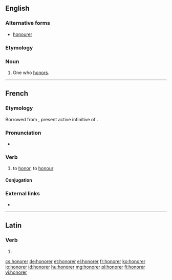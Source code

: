 ==English==

===Alternative forms===
* [[honourer]]

===Etymology===
{{suffix|honor|er|lang=en}}

===Noun===
{{en-noun}}

# One who [[honor]]s.

----

==French==

===Etymology===
Borrowed from {{etyl|la|fr}} {{m|la|honorāre}}, present active infinitive of {{m|la|honōrō}}.

===Pronunciation===
* {{audio|Fr-honorer.ogg|Audio|lang=fr}}

===Verb===
{{fr-verb}}

# to [[honor]], to [[honour]]

====Conjugation====
{{fr-conj-er|honor|avoir}}

===External links===
* {{R:TLFi}}

----

==Latin==

===Verb===
{{la-verb-form|honōrer}}

# {{conjugation of|honōrō||1|s|pres|pass|sub|lang=la}}

[[cs:honorer]]
[[de:honorer]]
[[et:honorer]]
[[el:honorer]]
[[fr:honorer]]
[[ko:honorer]]
[[io:honorer]]
[[id:honorer]]
[[hu:honorer]]
[[mg:honorer]]
[[pl:honorer]]
[[fi:honorer]]
[[vi:honorer]]